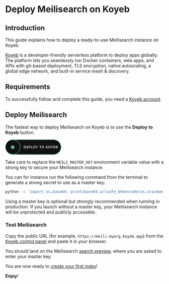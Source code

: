 # Deploy Meilisearch on Koyeb

## Introduction

This guide explains how to deploy a ready-to-use Meilisearch instance on Koyeb.

[Koyeb](https://www.koyeb.com) is a developer-friendly serverless platform to deploy apps globally. The platform lets you seamlessly run Docker containers, web apps, and APIs with git-based deployment, TLS encryption, native autoscaling, a global edge network, and built-in service mesh & discovery.

## Requirements

To successfully follow and complete this guide, you need a [Koyeb account](https://app.koyeb.com).

## Deploy Meilisearch

The fastest way to deploy Meilisearch on Koyeb is to use the **Deploy to Koyeb** button.

[<svg xmlns="http://www.w3.org/2000/svg" width="178" height="49" viewBox="0 0 178 49" fill="none"><rect x="0.5" y="0.5" width="177" height="47.5455" rx="23.7727" fill="#121212" stroke="#87FCC4"/><rect x="0.5" y="0.5" width="47" height="47" rx="23.5" fill="#121212" stroke="#87FCC4"/><path d="M61.99 20.3C63.046 20.3 63.9224 20.6703 64.619 21.411C65.323 22.1516 65.675 23.0646 65.675 24.15C65.675 25.228 65.323 26.141 64.619 26.889C63.9224 27.6296 63.046 28 61.99 28H58.965V20.3H61.99ZM61.99 26.79C62.716 26.79 63.3064 26.5406 63.761 26.042C64.223 25.5433 64.454 24.9126 64.454 24.15C64.454 23.38 64.223 22.7493 63.761 22.258C63.3064 21.7593 62.716 21.51 61.99 21.51H60.23V26.79H61.99Z" fill="white"/><path d="M69.1933 26.79H72.6033V28H67.9283V20.3H72.5483V21.51H69.1933V23.512H72.2733V24.711H69.1933V26.79Z" fill="white"/><path d="M77.6993 20.3C78.4253 20.3 79.0303 20.542 79.5143 21.026C80.0056 21.51 80.2513 22.1113 80.2513 22.83C80.2513 23.5413 80.0056 24.1426 79.5143 24.634C79.0303 25.118 78.4253 25.36 77.6993 25.36H76.1263V28H74.8613V20.3H77.6993ZM77.6993 24.172C78.0733 24.172 78.3813 24.0473 78.6233 23.798C78.8653 23.5413 78.9863 23.2186 78.9863 22.83C78.9863 22.4413 78.8653 22.1223 78.6233 21.873C78.3813 21.6163 78.0733 21.488 77.6993 21.488H76.1263V24.172H77.6993Z" fill="white"/><path d="M83.7146 26.79H86.8496V28H82.4496V20.3H83.7146V26.79Z" fill="white"/><path d="M94.8293 26.988C94.0593 27.758 93.117 28.143 92.0023 28.143C90.8877 28.143 89.9417 27.758 89.1643 26.988C88.3943 26.2106 88.0093 25.2646 88.0093 24.15C88.0093 23.0353 88.3943 22.093 89.1643 21.323C89.9417 20.5456 90.8877 20.157 92.0023 20.157C93.117 20.157 94.0593 20.5456 94.8293 21.323C95.6067 22.093 95.9953 23.0353 95.9953 24.15C95.9953 25.2646 95.6067 26.2106 94.8293 26.988ZM90.0553 26.13C90.5833 26.6506 91.2323 26.911 92.0023 26.911C92.7723 26.911 93.4177 26.6506 93.9383 26.13C94.4663 25.602 94.7303 24.942 94.7303 24.15C94.7303 23.358 94.4663 22.7016 93.9383 22.181C93.4177 21.653 92.7723 21.389 92.0023 21.389C91.2323 21.389 90.5833 21.653 90.0553 22.181C89.5347 22.7016 89.2743 23.358 89.2743 24.15C89.2743 24.942 89.5347 25.602 90.0553 26.13Z" fill="white"/><path d="M103.619 20.3L100.935 24.942V28H99.6704V24.942L96.9864 20.3H98.4274L100.308 23.71L102.178 20.3H103.619Z" fill="white"/><path d="M114.402 20.3V21.51H112.235V28H110.97V21.51H108.792V20.3H114.402Z" fill="white"/><path d="M122.432 26.988C121.662 27.758 120.72 28.143 119.605 28.143C118.491 28.143 117.545 27.758 116.767 26.988C115.997 26.2106 115.612 25.2646 115.612 24.15C115.612 23.0353 115.997 22.093 116.767 21.323C117.545 20.5456 118.491 20.157 119.605 20.157C120.72 20.157 121.662 20.5456 122.432 21.323C123.21 22.093 123.598 23.0353 123.598 24.15C123.598 25.2646 123.21 26.2106 122.432 26.988ZM117.658 26.13C118.186 26.6506 118.835 26.911 119.605 26.911C120.375 26.911 121.021 26.6506 121.541 26.13C122.069 25.602 122.333 24.942 122.333 24.15C122.333 23.358 122.069 22.7016 121.541 22.181C121.021 21.653 120.375 21.389 119.605 21.389C118.835 21.389 118.186 21.653 117.658 22.181C117.138 22.7016 116.877 23.358 116.877 24.15C116.877 24.942 117.138 25.602 117.658 26.13Z" fill="white"/><path d="M135.51 28H134.003L130.967 24.337V28H129.702V20.3H130.967V23.754L133.893 20.3H135.4L132.287 24.051L135.51 28Z" fill="white"/><path d="M143.21 26.988C142.44 27.758 141.498 28.143 140.383 28.143C139.268 28.143 138.322 27.758 137.545 26.988C136.775 26.2106 136.39 25.2646 136.39 24.15C136.39 23.0353 136.775 22.093 137.545 21.323C138.322 20.5456 139.268 20.157 140.383 20.157C141.498 20.157 142.44 20.5456 143.21 21.323C143.987 22.093 144.376 23.0353 144.376 24.15C144.376 25.2646 143.987 26.2106 143.21 26.988ZM138.436 26.13C138.964 26.6506 139.613 26.911 140.383 26.911C141.153 26.911 141.798 26.6506 142.319 26.13C142.847 25.602 143.111 24.942 143.111 24.15C143.111 23.358 142.847 22.7016 142.319 22.181C141.798 21.653 141.153 21.389 140.383 21.389C139.613 21.389 138.964 21.653 138.436 22.181C137.915 22.7016 137.655 23.358 137.655 24.15C137.655 24.942 137.915 25.602 138.436 26.13Z" fill="white"/><path d="M152 20.3L149.316 24.942V28H148.051V24.942L145.367 20.3H146.808L148.689 23.71L150.559 20.3H152Z" fill="white"/><path d="M155.193 26.79H158.603V28H153.928V20.3H158.548V21.51H155.193V23.512H158.273V24.711H155.193V26.79Z" fill="white"/><path d="M165.393 24.007C165.73 24.183 165.994 24.425 166.185 24.733C166.376 25.041 166.471 25.3966 166.471 25.8C166.471 26.4306 166.247 26.955 165.8 27.373C165.353 27.791 164.806 28 164.161 28H160.861V20.3H163.919C164.55 20.3 165.081 20.5053 165.514 20.916C165.954 21.3193 166.174 21.8253 166.174 22.434C166.174 23.1013 165.914 23.6256 165.393 24.007ZM163.919 21.488H162.126V23.512H163.919C164.198 23.512 164.432 23.4166 164.623 23.226C164.814 23.028 164.909 22.786 164.909 22.5C164.909 22.214 164.814 21.9756 164.623 21.785C164.432 21.587 164.198 21.488 163.919 21.488ZM164.161 26.812C164.454 26.812 164.7 26.7093 164.898 26.504C165.103 26.2913 165.206 26.0346 165.206 25.734C165.206 25.4333 165.103 25.1803 164.898 24.975C164.7 24.7623 164.454 24.656 164.161 24.656H162.126V26.812H164.161Z" fill="white"/><path d="M23.4965 21.6479L29 24.8168V22.1724L23.493 19L18 22.1759V24.8238L23.4965 21.6479Z" fill="#87FCC4"/><path d="M28.1197 28.0036L29 27.4859V25.8626L23.493 22.6866L18 25.8626V27.4929L18.8803 28.0036L23.493 25.3346L28.1197 28.0036Z" fill="#87FCC4"/><path d="M23.4965 29.088L24.8942 29.8944L27.1902 28.5738L23.493 26.4401L19.8099 28.5738L22.1055 29.8944L23.4965 29.088Z" fill="#87FCC4"/></svg>](https://app.koyeb.com/deploy?type=docker&image=getmeili/meilisearch&name=meilisearch-on-koyeb&ports=7700;http;/&env[MEILI_MASTER_KEY]=REPLACE_ME_WITH_A_STRONG_KEY)

Take care to replace the `MEILI_MASTER_KEY` environment variable value with a strong key to secure your Meilisearch instance.

You can for instance run the following command from the terminal to generate a strong secret to use as a master key:

```bash
python -c 'import os,base64; print(base64.urlsafe_b64encode(os.urandom(32)).decode())'
```

<Capsule intent="warning">
Using a master key is optional but strongly recommended when running in production. If you launch without a master key, your Meilisearch instance will be unprotected and publicly accessible.
</Capsule>

### Test Meilisearch

Copy the public URL (for example, `https://meili-myorg.koyeb.app`) from the [Koyeb control panel](https://app.koyeb.com) and paste it in your browser.

You should land on the Meilisearch [search preview](/learn/what_is_meilisearch/search_preview.md), where you are asked to enter your master key.

You are now ready to [create your first index](/learn/getting_started/quick_start.md)!

**Enjoy**!
